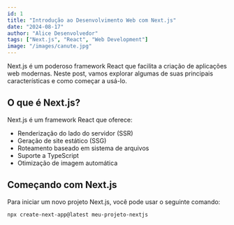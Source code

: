 ```yaml
---
id: 1
title: "Introdução ao Desenvolvimento Web com Next.js"
date: "2024-08-17"
author: "Alice Desenvolvedor"
tags: ["Next.js", "React", "Web Development"]
image: "/images/canute.jpg"
---
```


Next.js é um poderoso framework React que facilita a criação de aplicações web modernas. Neste post, vamos explorar algumas de suas principais características e como começar a usá-lo.

## O que é Next.js?

Next.js é um framework React que oferece:

- Renderização do lado do servidor (SSR)
- Geração de site estático (SSG)
- Roteamento baseado em sistema de arquivos
- Suporte a TypeScript
- Otimização de imagem automática

## Começando com Next.js

Para iniciar um novo projeto Next.js, você pode usar o seguinte comando:

```bash
npx create-next-app@latest meu-projeto-nextjs
```

